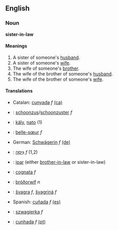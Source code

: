 ==English==
===Noun===
'''sister-in-law'''
====Meanings====
#A sister of someone's [[husband]].
#A sister of someone's [[wife]].
#The wife of someone's [[brother]].
#The wife of the brother of someone's [[husband]].
#The wife of the brother of someone's [[wife]].

====Translations====
*Catalan: [[cunyada]] ''f'' [[:ca:cunyada|(ca)]] 
*{{nl}}: [[schoonzus]]/[[schoonzuster]] ''f''
*{{fi}}: [[käly]], [[nato]] (1)
*{{fr}}: [[belle-sœur]] ''f''
*German: [[Schwägerin]] ''f'' [[:de:Schwägerin|(de)]] 
*{{he}}: [[גִּיסָה]] ''f'' (1,2)
*{{id}}: [[ipar]] (either [[brother-in-law]] or sister-in-law)
*{{it}}: [[cognata]] ''f''
*{{ang}}: [[bróðorwíf]] ''n''
*{{sl}}: [[švagra]] ''f'', [[švagriná]] ''f''
*Spanish: [[cuñada]] ''f'' [[:es:cuñada|(es)]] 
*{{pl}}: [[szwagierka]] ''f''
*{{pt}}: [[cunhada]] ''f'' [[:pt:cunhada|(pt)]]